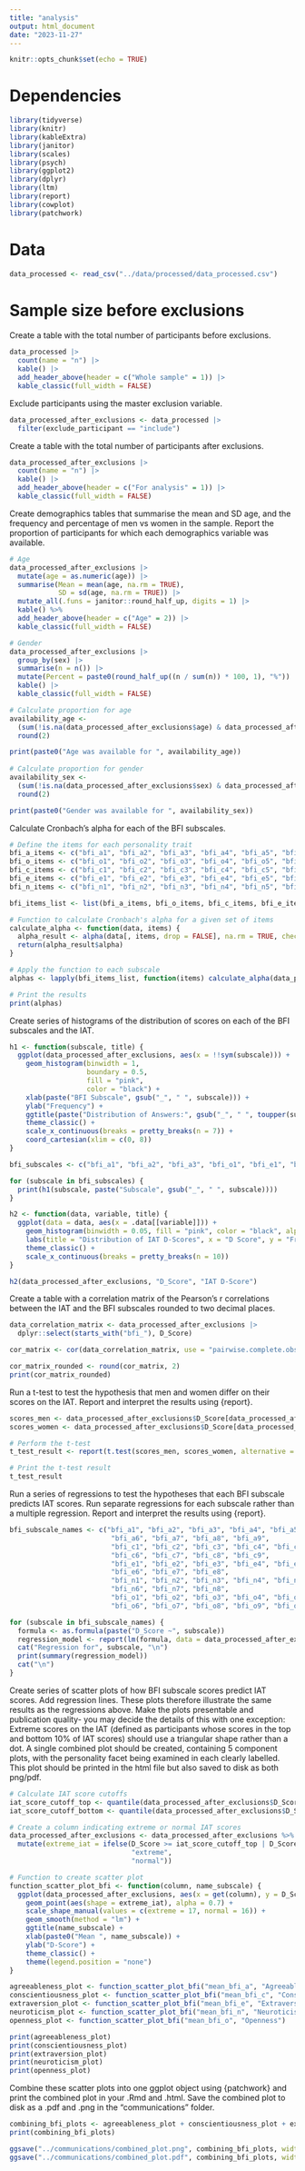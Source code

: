 ```yaml
---
title: "analysis"
output: html_document
date: "2023-11-27"
---
```


```r
knitr::opts_chunk$set(echo = TRUE)
```

# Dependencies

```r
library(tidyverse)
library(knitr)
library(kableExtra)
library(janitor)
library(scales)
library(psych)
library(ggplot2)
library(dplyr)
library(ltm)
library(report)
library(cowplot)
library(patchwork)
```
# Data

```r
data_processed <- read_csv("../data/processed/data_processed.csv")
```

# Sample size before exclusions

Create a table with the total number of participants before exclusions.

```r
data_processed |>
  count(name = "n") |>
  kable() |>
  add_header_above(header = c("Whole sample" = 1)) |> 
  kable_classic(full_width = FALSE)
```

Exclude participants using the master exclusion variable.

```r
data_processed_after_exclusions <- data_processed |>
  filter(exclude_participant == "include")
```

Create a table with the total number of participants after exclusions.

```r
data_processed_after_exclusions |>
  count(name = "n") |>
  kable() |>
  add_header_above(header = c("For analysis" = 1)) |>
  kable_classic(full_width = FALSE)
```

Create demographics tables that summarise the mean and SD age, and the frequency and percentage of men vs women in the sample. Report the proportion of participants for which each demographics variable was available.

```r
# Age
data_processed_after_exclusions |>
  mutate(age = as.numeric(age)) |>
  summarise(Mean = mean(age, na.rm = TRUE),
            SD = sd(age, na.rm = TRUE)) |>
  mutate_all(.funs = janitor::round_half_up, digits = 1) |>
  kable() %>%
  add_header_above(header = c("Age" = 2)) |>
  kable_classic(full_width = FALSE)

# Gender
data_processed_after_exclusions |> 
  group_by(sex) |> 
  summarise(n = n()) |> 
  mutate(Percent = paste0(round_half_up((n / sum(n)) * 100, 1), "%")) |>
  kable() |>
  kable_classic(full_width = FALSE)

# Calculate proportion for age
availability_age <- 
  (sum(!is.na(data_processed_after_exclusions$age) & data_processed_after_exclusions$age != "other/missing/error") / nrow(data_processed_after_exclusions)) |> 
  round(2)

print(paste0("Age was available for ", availability_age))
      
# Calculate proportion for gender
availability_sex <- 
  (sum(!is.na(data_processed_after_exclusions$sex) & data_processed_after_exclusions$sex %in% c("f", "m")) / nrow(data_processed_after_exclusions)) |> 
  round(2)

print(paste0("Gender was available for ", availability_sex))

```

Calculate Cronbach's alpha for each of the BFI subscales.

```r
# Define the items for each personality trait
bfi_a_items <- c("bfi_a1", "bfi_a2", "bfi_a3", "bfi_a4", "bfi_a5", "bfi_a6", "bfi_a7", "bfi_a8", "bfi_a9")
bfi_o_items <- c("bfi_o1", "bfi_o2", "bfi_o3", "bfi_o4", "bfi_o5", "bfi_o6", "bfi_o7", "bfi_o8", "bfi_o9", "bfi_o10")
bfi_c_items <- c("bfi_c1", "bfi_c2", "bfi_c3", "bfi_c4", "bfi_c5", "bfi_c6", "bfi_c7", "bfi_c8", "bfi_c9")
bfi_e_items <- c("bfi_e1", "bfi_e2", "bfi_e3", "bfi_e4", "bfi_e5", "bfi_e6", "bfi_e7", "bfi_e8")
bfi_n_items <- c("bfi_n1", "bfi_n2", "bfi_n3", "bfi_n4", "bfi_n5", "bfi_n6", "bfi_n7", "bfi_n8")

bfi_items_list <- list(bfi_a_items, bfi_o_items, bfi_c_items, bfi_e_items, bfi_n_items)

# Function to calculate Cronbach's alpha for a given set of items
calculate_alpha <- function(data, items) {
  alpha_result <- alpha(data[, items, drop = FALSE], na.rm = TRUE, check.keys = TRUE)
  return(alpha_result$alpha)
}

# Apply the function to each subscale
alphas <- lapply(bfi_items_list, function(items) calculate_alpha(data_processed_after_exclusions, items))

# Print the results
print(alphas)

```

Create series of histograms of the distribution of scores on each of the BFI subscales and the IAT.

```r
h1 <- function(subscale, title) {
  ggplot(data_processed_after_exclusions, aes(x = !!sym(subscale))) +
    geom_histogram(binwidth = 1,
                   boundary = 0.5,
                   fill = "pink", 
                   color = "black") +
    xlab(paste("BFI Subscale", gsub("_", " ", subscale))) +
    ylab("Frequency") +
    ggtitle(paste("Distribution of Answers:", gsub("_", " ", toupper(subscale)))) +
    theme_classic() +
    scale_x_continuous(breaks = pretty_breaks(n = 7)) +
    coord_cartesian(xlim = c(0, 8))
}

bfi_subscales <- c("bfi_a1", "bfi_a2", "bfi_a3", "bfi_o1", "bfi_e1", "bfi_a4", "bfi_a5", "bfi_a6", "bfi_a7", "bfi_a8", "bfi_a9", "bfi_o2", "bfi_o3", "bfi_o4", "bfi_o5", "bfi_o6", "bfi_o7", "bfi_o8", "bfi_o9", "bfi_o10", "bfi_c1", "bfi_c2", "bfi_c3", "bfi_c4", "bfi_c5", "bfi_c6", "bfi_c7", "bfi_c8", "bfi_c9", "bfi_e2", "bfi_e3", "bfi_e4", "bfi_e5", "bfi_e6", "bfi_e7", "bfi_e8", "bfi_n1", "bfi_n2", "bfi_n3", "bfi_n4", "bfi_n5", "bfi_n6", "bfi_n7", "bfi_n8")

for (subscale in bfi_subscales) {
  print(h1(subscale, paste("Subscale", gsub("_", " ", subscale))))
}

```

```r
h2 <- function(data, variable, title) {
  ggplot(data = data, aes(x = .data[[variable]])) +
    geom_histogram(binwidth = 0.05, fill = "pink", color = "black", alpha = 0.7) +
    labs(title = "Distribution of IAT D-Scores", x = "D Score", y = "Frequency") +
    theme_classic() +
    scale_x_continuous(breaks = pretty_breaks(n = 10))
}

h2(data_processed_after_exclusions, "D_Score", "IAT D-Score")

```

Create a table with a correlation matrix of the Pearson's r correlations between the IAT and the BFI subscales rounded to two decimal places.

```r
data_correlation_matrix <- data_processed_after_exclusions |>
  dplyr::select(starts_with("bfi_"), D_Score)

cor_matrix <- cor(data_correlation_matrix, use = "pairwise.complete.obs")

cor_matrix_rounded <- round(cor_matrix, 2)
print(cor_matrix_rounded)
```

Run a t-test to test the hypothesis that men and women differ on their scores on the IAT. Report and interpret the results using {report}.

```r
scores_men <- data_processed_after_exclusions$D_Score[data_processed_after_exclusions$sex == "m"]
scores_women <- data_processed_after_exclusions$D_Score[data_processed_after_exclusions$sex == "f"]

# Perform the t-test
t_test_result <- report(t.test(scores_men, scores_women, alternative = "two.sided"))

# Print the t-test result
t_test_result

```

Run a series of regressions to test the hypotheses that each BFI subscale predicts IAT scores. Run separate regressions for each subscale rather than a multiple regression. Report and interpret the results using {report}.

```r
bfi_subscale_names <- c("bfi_a1", "bfi_a2", "bfi_a3", "bfi_a4", "bfi_a5", 
                         "bfi_a6", "bfi_a7", "bfi_a8", "bfi_a9", 
                         "bfi_c1", "bfi_c2", "bfi_c3", "bfi_c4", "bfi_c5", 
                         "bfi_c6", "bfi_c7", "bfi_c8", "bfi_c9", 
                         "bfi_e1", "bfi_e2", "bfi_e3", "bfi_e4", "bfi_e5", 
                         "bfi_e6", "bfi_e7", "bfi_e8", 
                         "bfi_n1", "bfi_n2", "bfi_n3", "bfi_n4", "bfi_n5", 
                         "bfi_n6", "bfi_n7", "bfi_n8", 
                         "bfi_o1", "bfi_o2", "bfi_o3", "bfi_o4", "bfi_o5", 
                         "bfi_o6", "bfi_o7", "bfi_o8", "bfi_o9", "bfi_o10")

for (subscale in bfi_subscale_names) {
  formula <- as.formula(paste("D_Score ~", subscale))
  regression_model <- report(lm(formula, data = data_processed_after_exclusions))
  cat("Regression for", subscale, "\n")
  print(summary(regression_model))
  cat("\n")
}
```

Create series of scatter plots of how BFI subscale scores predict IAT scores. Add regression lines. These plots therefore illustrate the same results as the regressions above. Make the plots presentable and publication quality- you may decide the details of this with one exception: Extreme scores on the IAT (defined as participants whose scores in the top and bottom 10% of IAT scores) should use a triangular shape rather than a dot. A single combined plot should be created, containing 5 component plots, with the personality facet being examined in each clearly labelled. This plot should be printed in the html file but also saved to disk as both png/pdf. 
```r
# Calculate IAT score cutoffs
iat_score_cutoff_top <- quantile(data_processed_after_exclusions$D_Score, 0.9, na.rm = TRUE)
iat_score_cutoff_bottom <- quantile(data_processed_after_exclusions$D_Score, 0.1, na.rm = TRUE)

# Create a column indicating extreme or normal IAT scores
data_processed_after_exclusions <- data_processed_after_exclusions %>%
  mutate(extreme_iat = ifelse(D_Score >= iat_score_cutoff_top | D_Score <= iat_score_cutoff_bottom,
                              "extreme",
                              "normal"))

# Function to create scatter plot
function_scatter_plot_bfi <- function(column, name_subscale) {
  ggplot(data_processed_after_exclusions, aes(x = get(column), y = D_Score)) + 
    geom_point(aes(shape = extreme_iat), alpha = 0.7) +
    scale_shape_manual(values = c(extreme = 17, normal = 16)) +
    geom_smooth(method = "lm") +
    ggtitle(name_subscale) +
    xlab(paste0("Mean ", name_subscale)) +
    ylab("D-Score") +
    theme_classic() +
    theme(legend.position = "none") 
}

agreeableness_plot <- function_scatter_plot_bfi("mean_bfi_a", "Agreeableness")
conscientiousness_plot <- function_scatter_plot_bfi("mean_bfi_c", "Conscientiousness")
extraversion_plot <- function_scatter_plot_bfi("mean_bfi_e", "Extraversion")
neuroticism_plot <- function_scatter_plot_bfi("mean_bfi_n", "Neuroticism")
openness_plot <- function_scatter_plot_bfi("mean_bfi_o", "Openness")

print(agreeableness_plot)
print(conscientiousness_plot)
print(extraversion_plot)
print(neuroticism_plot)
print(openness_plot)

```

Combine these scatter plots into one ggplot object using {patchwork} and print the combined plot in your .Rmd and .html. Save the combined plot to disk as a .pdf and .png in the "communications" folder.

```r
combining_bfi_plots <- agreeableness_plot + conscientiousness_plot + extraversion_plot + neuroticism_plot + openness_plot
print(combining_bfi_plots)

ggsave("../communications/combined_plot.png", combining_bfi_plots, width = 18, height = 12, units = "cm")
ggsave("../communications/combined_plot.pdf", combining_bfi_plots, width = 18, height = 12, units = "cm")

```

